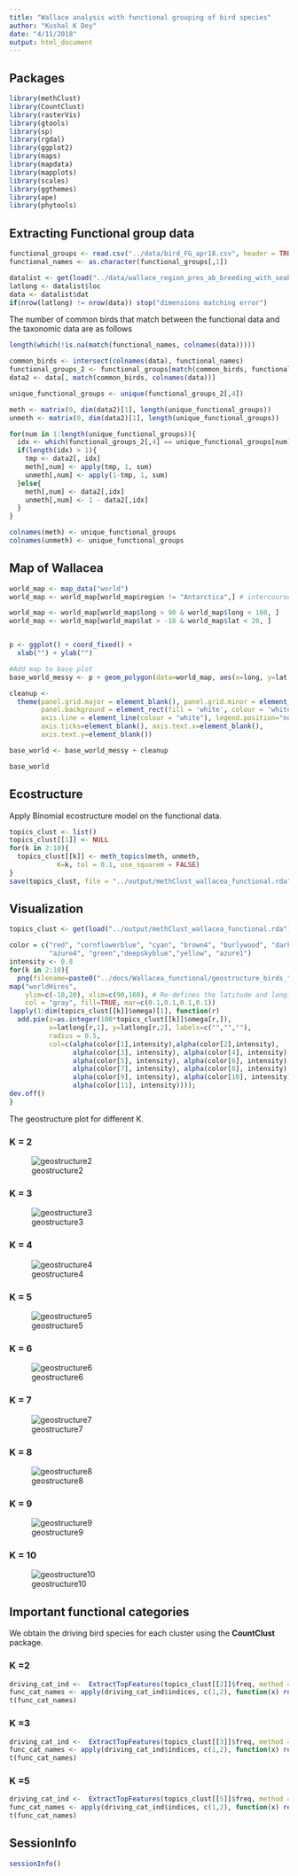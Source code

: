 ```yaml
---
title: "Wallace analysis with functional grouping of bird species"
author: "Kushal K Dey"
date: "4/11/2018"
output: html_document
---
```


## Packages

```r
library(methClust)
library(CountClust)
library(rasterVis)
library(gtools)
library(sp)
library(rgdal)
library(ggplot2)
library(maps)
library(mapdata)
library(mapplots)
library(scales)
library(ggthemes)
library(ape)
library(phytools)
```

## Extracting Functional group data

```r
functional_groups <- read.csv("../data/bird_FG_apr18.csv", header = TRUE, stringsAsFactors = FALSE)
functional_names <- as.character(functional_groups[,1])
```


```r
datalist <- get(load("../data/wallace_region_pres_ab_breeding_with_seabirds.rda"))
latlong <- datalist$loc
data <- datalist$dat
if(nrow(latlong) != nrow(data)) stop("dimensions matching error")
```

The number of common birds that match between the functional data and the taxonomic data
are as follows

```r
length(which(!is.na(match(functional_names, colnames(data)))))
```


```r
common_birds <- intersect(colnames(data), functional_names)
functional_groups_2 <- functional_groups[match(common_birds, functional_names),]
data2 <- data[, match(common_birds, colnames(data))]
```

```r
unique_functional_groups <- unique(functional_groups_2[,4])
```

```r
meth <- matrix(0, dim(data2)[1], length(unique_functional_groups))
unmeth <- matrix(0, dim(data2)[1], length(unique_functional_groups))
```

```r
for(num in 1:length(unique_functional_groups)){
  idx <- which(functional_groups_2[,4] == unique_functional_groups[num])
  if(length(idx) > 1){
    tmp <- data2[, idx]
    meth[,num] <- apply(tmp, 1, sum)
    unmeth[,num] <- apply(1-tmp, 1, sum)
  }else{
    meth[,num] <- data2[,idx]
    unmeth[,num] <- 1 - data2[,idx]
  }
}

colnames(meth) <- unique_functional_groups
colnames(unmeth) <- unique_functional_groups
```


## Map of Wallacea 

```r
world_map <- map_data("world")
world_map <- world_map[world_map$region != "Antarctica",] # intercourse antarctica

world_map <- world_map[world_map$long > 90 & world_map$long < 160, ]
world_map <- world_map[world_map$lat > -18 & world_map$lat < 20, ]


p <- ggplot() + coord_fixed() +
  xlab("") + ylab("")

#Add map to base plot
base_world_messy <- p + geom_polygon(data=world_map, aes(x=long, y=lat, group=group), colour="light green", fill="light green")

cleanup <- 
  theme(panel.grid.major = element_blank(), panel.grid.minor = element_blank(), 
        panel.background = element_rect(fill = 'white', colour = 'white'), 
        axis.line = element_line(colour = "white"), legend.position="none",
        axis.ticks=element_blank(), axis.text.x=element_blank(),
        axis.text.y=element_blank())

base_world <- base_world_messy + cleanup

base_world

```

## Ecostructure

Apply Binomial ecostructure model on the functional data.

```r
topics_clust <- list()
topics_clust[[1]] <- NULL
for(k in 2:10){
  topics_clust[[k]] <- meth_topics(meth, unmeth, 
            K=k, tol = 0.1, use_squarem = FALSE)
}
save(topics_clust, file = "../output/methClust_wallacea_functional.rda")
```


## Visualization

```r
topics_clust <- get(load("../output/methClust_wallacea_functional.rda"))
```

```r
color = c("red", "cornflowerblue", "cyan", "brown4", "burlywood", "darkgoldenrod1",
          "azure4", "green","deepskyblue","yellow", "azure1")
intensity <- 0.8
for(k in 2:10){
  png(filename=paste0("../docs/Wallacea_functional/geostructure_birds_", k, ".png"),width = 1000, height = 800)
map("worldHires",
    ylim=c(-18,20), xlim=c(90,160), # Re-defines the latitude and longitude range
    col = "gray", fill=TRUE, mar=c(0.1,0.1,0.1,0.1))
lapply(1:dim(topics_clust[[k]]$omega)[1], function(r)
  add.pie(z=as.integer(100*topics_clust[[k]]$omega[r,]),
          x=latlong[r,1], y=latlong[r,2], labels=c("","",""),
          radius = 0.5,
          col=c(alpha(color[1],intensity),alpha(color[2],intensity),
                alpha(color[3], intensity), alpha(color[4], intensity),
                alpha(color[5], intensity), alpha(color[6], intensity),
                alpha(color[7], intensity), alpha(color[8], intensity),
                alpha(color[9], intensity), alpha(color[10], intensity),
                alpha(color[11], intensity))));
dev.off()
}

```


The geostructure plot for different K.

### K = 2

![geostructure2](Wallacea_functional/geostructure_birds_2.png)

### K = 3

![geostructure3](Wallacea_functional/geostructure_birds_3.png)


### K = 4

![geostructure4](Wallacea_functional//geostructure_birds_4.png)


### K = 5

![geostructure5](Wallacea_functional//geostructure_birds_5.png)


### K = 6

![geostructure6](Wallacea_functional//geostructure_birds_6.png)

### K = 7

![geostructure7](Wallacea_functional//geostructure_birds_7.png)

### K = 8

![geostructure8](Wallacea_functional//geostructure_birds_8.png)

### K = 9

![geostructure9](Wallacea_functional//geostructure_birds_9.png)

###  K = 10

![geostructure10](Wallacea_functional//geostructure_birds_10.png)

## Important functional categories

We obtain the driving bird species for each cluster using the **CountClust** package.

### K =2

```r
driving_cat_ind <-  ExtractTopFeatures(topics_clust[[2]]$freq, method = "poisson", options = "min", top_features = 10)
func_cat_names <- apply(driving_cat_ind$indices, c(1,2), function(x) return (colnames(meth)[x]))
t(func_cat_names)
```

### K =3

```r
driving_cat_ind <-  ExtractTopFeatures(topics_clust[[3]]$freq, method = "poisson", options = "min", top_features = 5)
func_cat_names <- apply(driving_cat_ind$indices, c(1,2), function(x) return (colnames(meth)[x]))
t(func_cat_names)
```

### K =5

```r
driving_cat_ind <-  ExtractTopFeatures(topics_clust[[5]]$freq, method = "poisson", options = "min", top_features = 5)
func_cat_names <- apply(driving_cat_ind$indices, c(1,2), function(x) return (colnames(meth)[x]))
t(func_cat_names)
```

## SessionInfo

```r
sessionInfo()
```

